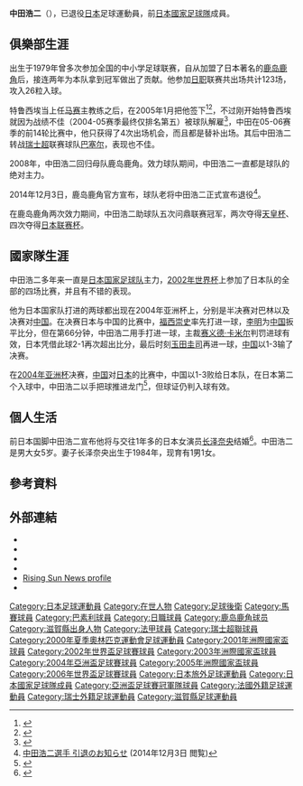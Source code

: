 {{noteta
|1=zh-cn:巴塞尔; zh-tw:巴塞爾; zh-hk:巴素利;
}}
{{Football player infobox
| playername= 中田浩二
| fullname = 中田浩二
| nickname = 
| image =
| dateofbirth = {{birth date and age|1979|7|9}} 
| cityofbirth = [[滋賀縣|滋賀縣]][[大津市|大津市]]
| countryofbirth = {{JPN}}
| height = {{height|m=1.82}}
| currentclub = 已退役
| clubnumber = 
| position = [[後衛_(足球)|後衛]]
| youthyears1 = 1995–1997 
| youthclubs1 = [[帝京中學校及高等學校|帝京高等學校]]
| years1 = 1998–2004 
| clubs1 = [[鹿島鹿角|鹿島鹿角]] 
| caps1 = 144 
| goals1 = 27
| years2 = 2005–2006 
| clubs2 = [[馬賽足球會|馬賽]] 
| caps2 = 9 
| goals2 = 0
| years3 = 2006–2008 
| clubs3 = [[巴塞尔足球俱乐部|巴塞尔]]
| caps3 = 62 
| goals3 = 3
| years4 = 2008–2014 
| clubs4 = [[鹿島鹿角|鹿島鹿角]] 
| caps4 = 122 
| goals4 = 6
| nationalyears1 = 1999
| nationalteam1 = [[日本20歲以下足球代表隊|日本U-20]]
| nationalcaps1 = 7
| nationalgoals1 = 0
| nationalyears2 = 2000
| nationalteam2 = [[日本23歲以下足球代表隊|日本U-23]]
| nationalcaps2 = 3
| nationalgoals2 = 0
| nationalyears3 = 2000–2007<ref name=nationalteam>{{cite web| url =http://www.japannationalfootballteam.com/en/players/nakata_koji.html| title =NAKATA Koji| publisher =Japan National Football Team Database| deadurl =yes| archiveurl =https://web.archive.org/web/20130922092804/http://www.japannationalfootballteam.com/en/players/nakata_koji.html| archivedate =2013-09-22| accessdate =2014-01-14}}</ref> 
| nationalteam3 = [[日本國家足球隊|日本]] 
| nationalcaps3 = 57 
| nationalgoals3 = 2
| pcupdate       = 2014年12月31日
| ntupdate       = 2007年6月5日
}}
{{japanese|japanese=中田 浩二|kana=なかた こうじ|romaji=Nakata Kōji}}

'''中田浩二'''（{{bd|1979年|7月9日|catidx=Nakata, Kouji}}），已退役[[日本|日本]]足球運動員，前[[日本國家足球隊|日本國家足球隊]]成員。

==俱樂部生涯==
出生于1979年曾多次参加全国的中小学足球联赛，自从加盟了日本著名的[[鹿岛鹿角|鹿岛鹿角]]后，接连两年为本队拿到冠军做出了贡献。他参加[[日职|日职]]联赛共出场共计123场，攻入26粒入球。

特鲁西埃当上任[[马赛奥林匹克|马赛]]主教练之后，在2005年1月把他签下<ref>{{cite news|url=https://sports.sohu.com/20050128/n224144828.shtml|title=中田浩二将正式加盟马赛 成为利扎拉祖的替代品|work=[[体坛周报|体坛周报]]|date=2005-01-28|accessdate=2020-12-18|archive-date=2005-03-28|archive-url=https://web.archive.org/web/20050328090723/http://sports.sohu.com/20050128/n224144828.shtml|dead-url=no}}</ref><ref>{{cite news|url=https://sports.163.com/05/0128/15/1B6MIEE100051C9U.html|title=年薪约5200万日元 中田浩二火速加盟法国马赛|work=[[足球报|足球报]]|date=2005-01-28|accessdate=2020-12-18}}</ref>，不过刚开始特鲁西埃就因为战绩不佳（2004-05赛季最终仅排名第五）被球队解雇<ref>{{cite news|url=http://sports.sina.com.cn/g/2005-06-15/14031615039.shtml|title=费尔南德斯重返马赛执教 誓言重塑球队打进欧洲赛事|publisher=新浪体育|date=2005-06-15|accessdate=2020-12-18}}</ref>，中田在05-06赛季的前14轮比赛中，他只获得了4次出场机会，而且都是替补出场。其后中田浩二转战[[瑞士超|瑞士超]]联赛球队[[巴塞尔足球俱乐部|巴塞尔]]，表现也不佳。

2008年，中田浩二回归母队鹿岛鹿角。效力球队期间，中田浩二一直都是球队的绝对主力。

2014年12月3日，鹿岛鹿角官方宣布，球队老将中田浩二正式宣布退役<ref>[http://www.so-net.ne.jp/antlers/news/release/46366 中田浩二選手 引退のお知らせ] {{Wayback|url=http://www.so-net.ne.jp/antlers/news/release/46366 |date=20170315131834 }} (2014年12月3日 閲覧)</ref>。

在鹿岛鹿角两次效力期间，中田浩二助球队五次问鼎联赛冠军，两次夺得[[天皇杯|天皇杯]]、四次夺得[[日本联赛杯|日本联赛杯]]。

==國家隊生涯==
中田浩二多年来一直是[[日本国家足球队|日本国家足球队]]主力，[[2002年世界杯|2002年世界杯]]上参加了日本队的全部的四场比赛，并且有不错的表现。

他为日本国家队打进的两球都出现在2004年亚洲杯上，分别是半决赛对巴林以及决赛对[[中国国家足球队|中国]]。在决赛日本与中国的比赛中，[[福西崇史|福西崇史]]率先打进一球，[[李明|李明]]为[[中国国家足球队|中国]]扳平比分，但在第66分钟，中田浩二用手打进一球，主裁[[赛义德·卡米尔|赛义德·卡米尔]]判罚进球有效，日本凭借此球2-1再次超出比分，最后时刻[[玉田圭司|玉田圭司]]再进一球，[[中国国家足球队|中国]]以1-3输了决赛。

在[[2004年亚洲杯|2004年亚洲杯]]决赛，[[中国国家足球队|中国]]对[[日本国家足球队|日本]]的比赛中，中国以1-3败给日本队，在日本第二个入球中，中田浩二以手把球推进龙门<ref>{{cite web|url=http://sports.sina.com.cn/up/2004-08-07/22407675.shtml|title=中国1-3日本 中田浩二手球全景回放组图|publisher=新浪体育|date=2004-08-07|accessdate=2020-12-18|archive-date=2012-02-18|archive-url=https://web.archive.org/web/20120218064418/http://sports.sina.com.cn/up/2004-08-07/22407675.shtml|dead-url=no}}</ref>，但球证仍判入球有效。

==個人生活==
前日本国脚中田浩二宣布他将与交往1年多的日本女演员[[长泽奈央|长泽奈央]]结婚<ref>{{Cite web |url=http://ameblo.jp/nao-nagasawa/entry-11778852056.html |title=存档副本 |accessdate=2020-04-09 |archive-date=2017-05-11 |archive-url=https://web.archive.org/web/20170511173438/https://ameblo.jp/nao-nagasawa/entry-11778852056.html |dead-url=no }}</ref>。中田浩二是男大女5岁。妻子长泽奈央出生于1984年，现育有1男1女。

==參考資料==
{{reflist}}

==外部連結==
*{{NFT player|pid=3481}}
*{{FIFA player|177766}}
*{{Soccerway}}
*{{J.League player|4276}}
*[http://www.wldcup.com/Asia/overseas/nakatako/nakatako.html Rising Sun News profile]{{Wayback|url=http://www.wldcup.com/Asia/overseas/nakatako/nakatako.html |date=20080531134744 }}
* {{Twitter|nakata_cro|中田浩二}}

{{Navboxes
|title = 日本代表 - 出場大会
|titlestyle =background:#00D; color:#FFF;
|list1=	
<span></span>
{{1999年世界青年錦標賽日本参赛名单}}
{{2000年奥运会男子足球日本参赛名单}}
{{2001年洲際國家盃日本參賽名單}}
{{2002年世界盃足球賽日本參賽名單}}
{{2003年洲際國家盃日本參賽名單}}
{{2004年亞洲盃足球賽日本參賽名單}}
{{2005年洲際國家盃日本參賽名單}}
{{2006年世界盃足球賽日本參賽名單}}
}}

[[Category:日本足球運動員|Category:日本足球運動員]]
[[Category:在世人物|Category:在世人物]]
[[Category:足球後衛|Category:足球後衛]]
[[Category:馬賽球員|Category:馬賽球員]]
[[Category:巴素利球員|Category:巴素利球員]]
[[Category:日職球員|Category:日職球員]]
[[Category:鹿岛鹿角球员|Category:鹿岛鹿角球员]]
[[Category:滋賀縣出身人物|Category:滋賀縣出身人物]]
[[Category:法甲球員|Category:法甲球員]]
[[Category:瑞士超聯球員|Category:瑞士超聯球員]]
[[Category:2000年夏季奧林匹克運動會足球運動員|Category:2000年夏季奧林匹克運動會足球運動員]]
[[Category:2001年洲際國家盃球員|Category:2001年洲際國家盃球員]]
[[Category:2002年世界盃足球賽球員|Category:2002年世界盃足球賽球員]]
[[Category:2003年洲際國家盃球員|Category:2003年洲際國家盃球員]]
[[Category:2004年亞洲盃足球賽球員|Category:2004年亞洲盃足球賽球員]]
[[Category:2005年洲際國家盃球員|Category:2005年洲際國家盃球員]]
[[Category:2006年世界盃足球賽球員|Category:2006年世界盃足球賽球員]]
[[Category:日本旅外足球運動員|Category:日本旅外足球運動員]]
[[Category:日本國家足球隊成員|Category:日本國家足球隊成員]]
[[Category:亞洲盃足球賽冠軍隊球員|Category:亞洲盃足球賽冠軍隊球員]]
[[Category:法國外籍足球運動員|Category:法國外籍足球運動員]]
[[Category:瑞士外籍足球運動員|Category:瑞士外籍足球運動員]]
[[Category:滋賀縣足球運動員|Category:滋賀縣足球運動員]]